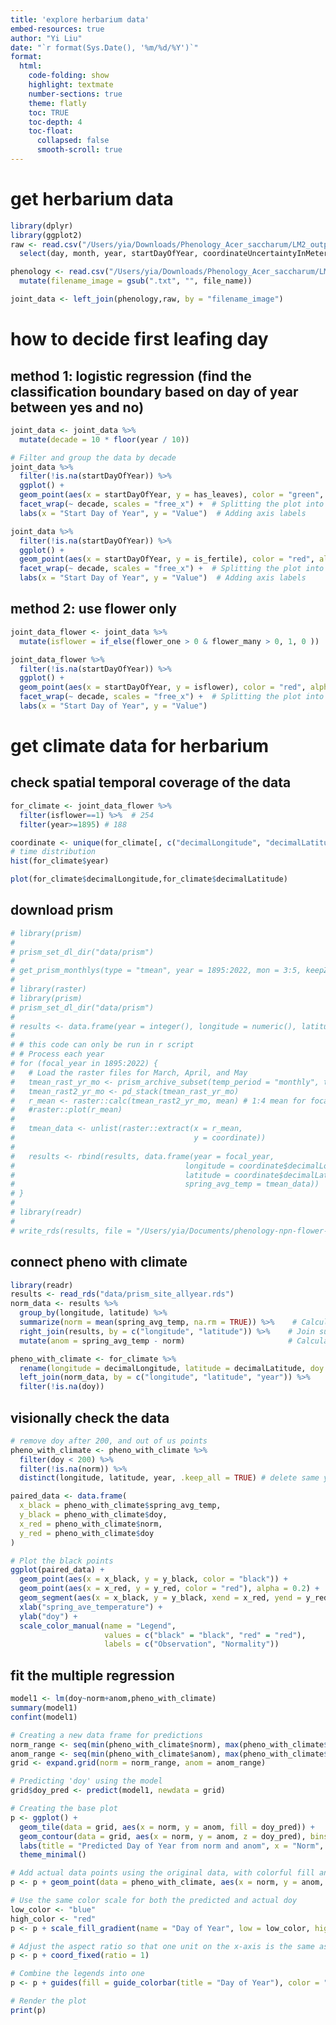 ```yaml
---
title: 'explore herbarium data'
embed-resources: true
author: "Yi Liu"
date: "`r format(Sys.Date(), '%m/%d/%Y')`"
format:
  html:
    code-folding: show
    highlight: textmate
    number-sections: true
    theme: flatly
    toc: TRUE
    toc-depth: 4
    toc-float:
      collapsed: false
      smooth-scroll: true
---
```


# get herbarium data
```r
library(dplyr)
library(ggplot2)
raw <- read.csv("/Users/yia/Downloads/Phenology_Acer_saccharum/LM2_output/combined_occ_img_downloaded.csv") %>% 
  select(day, month, year, startDayOfYear, coordinateUncertaintyInMeters, decimalLongitude, decimalLatitude, filename_image)

phenology <- read.csv("/Users/yia/Downloads/Phenology_Acer_saccharum/LM2_output/Phenology/phenology.csv") %>% 
  mutate(filename_image = gsub(".txt", "", file_name))

joint_data <- left_join(phenology,raw, by = "filename_image")
```

# how to decide first leafing day
## method 1: logistic regression (find the classification boundary based on day of year between yes and no)
```r
joint_data <- joint_data %>%
  mutate(decade = 10 * floor(year / 10))

# Filter and group the data by decade
joint_data %>%
  filter(!is.na(startDayOfYear)) %>%
  ggplot() +
  geom_point(aes(x = startDayOfYear, y = has_leaves), color = "green", alpha = 0.1) +
  facet_wrap(~ decade, scales = "free_x") +  # Splitting the plot into panels based on decades
  labs(x = "Start Day of Year", y = "Value")  # Adding axis labels
```
```r
joint_data %>%
  filter(!is.na(startDayOfYear)) %>%
  ggplot() +
  geom_point(aes(x = startDayOfYear, y = is_fertile), color = "red", alpha = 0.1) +
  facet_wrap(~ decade, scales = "free_x") +  # Splitting the plot into panels based on decades
  labs(x = "Start Day of Year", y = "Value")  # Adding axis labels
```


## method 2: use flower only
```r
joint_data_flower <- joint_data %>% 
  mutate(isflower = if_else(flower_one > 0 & flower_many > 0, 1, 0 ))

joint_data_flower %>%
  filter(!is.na(startDayOfYear)) %>%
  ggplot() +
  geom_point(aes(x = startDayOfYear, y = isflower), color = "red", alpha = 0.1) +
  facet_wrap(~ decade, scales = "free_x") +  # Splitting the plot into panels based on decades
  labs(x = "Start Day of Year", y = "Value")  
```


# get climate data for herbarium 

## check spatial temporal coverage of the data
```r
for_climate <- joint_data_flower %>% 
  filter(isflower==1) %>%  # 254
  filter(year>=1895) # 188

coordinate <- unique(for_climate[, c("decimalLongitude", "decimalLatitude")])
# time distribution
hist(for_climate$year)

plot(for_climate$decimalLongitude,for_climate$decimalLatitude)
```

## download prism
```r
# library(prism)
# 
# prism_set_dl_dir("data/prism")
# 
# get_prism_monthlys(type = "tmean", year = 1895:2022, mon = 3:5, keepZip = FALSE)
# 
# library(raster)
# library(prism)
# prism_set_dl_dir("data/prism")
# 
# results <- data.frame(year = integer(), longitude = numeric(), latitude = numeric(), spring_avg_temp = numeric())
# 
# # this code can only be run in r script
# # Process each year
# for (focal_year in 1895:2022) {
#   # Load the raster files for March, April, and May
#   tmean_rast_yr_mo <- prism_archive_subset(temp_period = "monthly", type = "tmean", years = focal_year, mon = 3:5)
#   tmean_rast2_yr_mo <- pd_stack(tmean_rast_yr_mo)
#   r_mean <- raster::calc(tmean_rast2_yr_mo, mean) # 1:4 mean for focal_yr
#   #raster::plot(r_mean)
# 
#   tmean_data <- unlist(raster::extract(x = r_mean, 
#                                        y = coordinate)) 
#   
#   results <- rbind(results, data.frame(year = focal_year,
#                                      longitude = coordinate$decimalLongitude,
#                                      latitude = coordinate$decimalLatitude,
#                                      spring_avg_temp = tmean_data))
# }
# 
# library(readr)
# 
# write_rds(results, file = "/Users/yia/Documents/phenology-npn-flower-leaf-lag/data/prism_site_allyear.rds")
```

## connect pheno with climate
```r
library(readr)
results <- read_rds("data/prism_site_allyear.rds")
norm_data <- results %>%
  group_by(longitude, latitude) %>%
  summarize(norm = mean(spring_avg_temp, na.rm = TRUE)) %>%    # Calculate group means
  right_join(results, by = c("longitude", "latitude")) %>%    # Join summarized data back to original
  mutate(anom = spring_avg_temp - norm)                       # Calculate anomalies

pheno_with_climate <- for_climate %>%
  rename(longitude = decimalLongitude, latitude = decimalLatitude, doy = startDayOfYear) %>%
  left_join(norm_data, by = c("longitude", "latitude", "year")) %>% 
  filter(!is.na(doy))
```

## visionally check the data
```r
# remove doy after 200, and out of us points
pheno_with_climate <- pheno_with_climate %>%
  filter(doy < 200) %>%
  filter(!is.na(norm)) %>%
  distinct(longitude, latitude, year, .keep_all = TRUE) # delete same year same location

paired_data <- data.frame(
  x_black = pheno_with_climate$spring_avg_temp,
  y_black = pheno_with_climate$doy,
  x_red = pheno_with_climate$norm,
  y_red = pheno_with_climate$doy
)

# Plot the black points
ggplot(paired_data) +
  geom_point(aes(x = x_black, y = y_black, color = "black")) +
  geom_point(aes(x = x_red, y = y_red, color = "red"), alpha = 0.2) +
  geom_segment(aes(x = x_black, y = y_black, xend = x_red, yend = y_red, color = "red"), alpha = 0.2) +
  xlab("spring_ave_temperature") +
  ylab("doy") +
  scale_color_manual(name = "Legend", 
                     values = c("black" = "black", "red" = "red"),
                     labels = c("Observation", "Normality"))
```

## fit the multiple regression
```r
model1 <- lm(doy~norm+anom,pheno_with_climate)
summary(model1)
confint(model1)

# Creating a new data frame for predictions
norm_range <- seq(min(pheno_with_climate$norm), max(pheno_with_climate$norm), length.out = 100)
anom_range <- seq(min(pheno_with_climate$anom), max(pheno_with_climate$anom), length.out = 100)
grid <- expand.grid(norm = norm_range, anom = anom_range)

# Predicting 'doy' using the model
grid$doy_pred <- predict(model1, newdata = grid)

# Creating the base plot
p <- ggplot() +
  geom_tile(data = grid, aes(x = norm, y = anom, fill = doy_pred)) +
  geom_contour(data = grid, aes(x = norm, y = anom, z = doy_pred), bins = 10, color = "white") +
  labs(title = "Predicted Day of Year from norm and anom", x = "Norm", y = "Anom") +
  theme_minimal()

# Add actual data points using the original data, with colorful fill and white stroke
p <- p + geom_point(data = pheno_with_climate, aes(x = norm, y = anom, fill = doy), color = "white", size = 2, shape = 21, stroke = 0.5)

# Use the same color scale for both the predicted and actual doy
low_color <- "blue"
high_color <- "red"
p <- p + scale_fill_gradient(name = "Day of Year", low = low_color, high = high_color)

# Adjust the aspect ratio so that one unit on the x-axis is the same as one on the y-axis
p <- p + coord_fixed(ratio = 1)

# Combine the legends into one
p <- p + guides(fill = guide_colorbar(title = "Day of Year"), color = "none")

# Render the plot
print(p)
```





